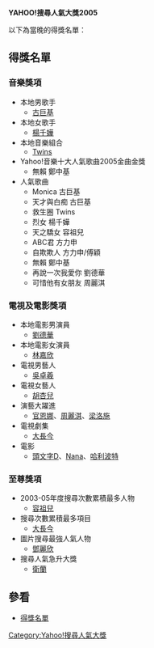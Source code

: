 {{unreferenced|time=2013-12-02T05:20:26+00:00}}
'''YAHOO!搜尋人氣大獎2005'''

以下為當晚的得獎名單：

== 得獎名單 ==
=== 音樂獎項 ===
*本地男歌手
** [[古巨基|古巨基]]
*本地女歌手
** [[楊千嬅|楊千嬅]]
*本地音樂組合
** [[Twins|Twins]]
*Yahoo!音樂十大人氣歌曲2005金曲金獎
** 無賴 鄭中基
*人氣歌曲
** Monica 古巨基
** 天才與白痴 古巨基
** 救生圈 Twins
** 烈女 楊千嬅
** 天之驕女 容祖兒
** ABC君 方力申
** 自欺欺人 方力申/傅穎
** 無賴 鄭中基
** 再說一次我愛你 劉德華
** 可惜他有女朋友 周麗淇

=== 電視及電影獎項 ===
*本地電影男演員
** [[劉德華|劉德華]] 
*本地電影女演員
** [[林嘉欣|林嘉欣]] 
* 電視男藝人
** [[吳卓羲|吳卓羲]]
* 電視女藝人
** [[胡杏兒|胡杏兒]]
* 演藝大躍進
** [[官恩娜|官恩娜]]、[[周麗淇|周麗淇]]、[[梁洛施|梁洛施]]
* 電視劇集
**[[大長今|大長今]]
*電影
**[[頭文字D|頭文字D]]、[[Nana|Nana]]、[[哈利波特|哈利波特]]

=== 至尊獎項 ===
*2003-05年度搜尋次數累積最多人物
**[[容祖兒|容祖兒]]
*搜尋次數累積最多項目
**[[大長今|大長今]]
*圖片搜尋最強人氣人物
** [[鄧麗欣|鄧麗欣]]
*搜尋人氣急升大獎
** [[衛蘭|衛蘭]]

== 參看 ==
* [http://hk.apple.nextmedia.com/entertainment/art/20051213/5481344 得獎名單]{{Wayback|url=http://hk.apple.nextmedia.com/entertainment/art/20051213/5481344 |date=20131203011848 }}

{{Yahoo!搜尋人氣大獎}}
{{香港音乐颁奖典礼}}
{{香港電視頒獎典禮}}
{{香港電影頒獎典禮}}
[[Category:Yahoo!搜尋人氣大獎|Category:Yahoo!搜尋人氣大獎]]
